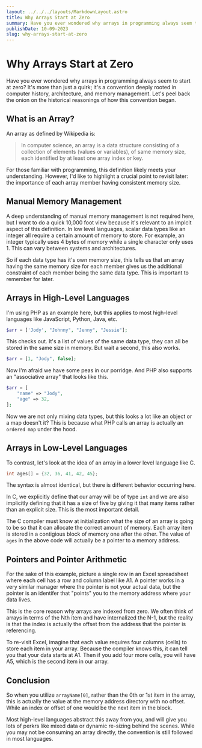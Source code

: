 ```yaml
---
layout: ../../../layouts/MarkdownLayout.astro
title: Why Arrays Start at Zero
summary: Have you ever wondered why arrays in programming always seem to start at zero? It's more than just a quirk; it's a convention deeply rooted in computer history, architecture, and memory management. Let's peel back the onion on the historical reasonings of how this convention began.
publishDate: 10-09-2023
slug: why-arrays-start-at-zero
---
```



# Why Arrays Start at Zero

Have you ever wondered why arrays in programming always seem to start at zero? It's more than just a quirk; it's a 
convention deeply rooted in computer history, architecture, and memory management. Let's peel back the onion on the 
historical reasonings of how this convention began.

## What is an Array?

An array as defined by Wikipedia is:

> In computer science, an array is a data structure consisting of a collection of elements (values or variables),
> of same memory size, each identified by at least one array index or key.

For those familiar with programming, this definition likely meets your understanding. However, I'd like to highlight 
a crucial point to revisit later: the importance of each array member having consistent memory size.

## Manual Memory Management 
A deep understanding of manual memory management is not required here, but I want to do a quick 10,000 foot view because
it's relevant to an implcit aspect of this definition.  In low level languages, scalar data types like an integer all require a certain amount of memory to store. For example, an 
integer typically uses 4 bytes of memory while a single character only uses 1. This can vary between systems and architectures.

So if each data type has it's own memory size, this tells us that an array having the same memory size for each member gives us
the additional constraint of each member being the same data type. This is important to remember for later.

## Arrays in High-Level Languages

I'm using PHP as an example here, but this applies to most high-level languages like JavaScript, Python, Java, etc.

```php
$arr = ['Jody', "Johnny", "Jenny", "Jessie"];
```

This checks out. It's a list of values of the same data type, they can all be stored in the same size in memory. But wait a second, this also works.


```php
$arr = [1, "Jody", false];
```

Now I'm afraid we have some peas in our porridge. And PHP also supports an "associative array" that looks like this. 

```php
$arr = [
    "name" => "Jody",
    "age" => 32,
];
```

Now we are not only mixing data types, but this looks a lot like an object or a map doesn't it? This is because what PHP calls an array
is actually an `ordered map` under the hood.

## Arrays in Low-Level Languages

To contrast, let's look at the idea of an array in a lower level language like C.

```c
int ages[] = {32, 36, 41, 42, 45};
```

The syntax is almost identical, but there is different behavior occurring here. 

In C, we explicitly define that our array will be of type `int` and we are also implicitly defining that it has a size
of five by giving it that many items rather than an explicit size. This is the most important detail. 

The C compiler must know at initialization what the size of an array is going to be so that it can allocate the
correct amount of memory. Each array item is stored in a contigious block of memory one after the other. The value
of `ages` in the above code will actually be a pointer to a memory address.

## Pointers and Pointer Arithmetic

For the sake of this example, picture a single row in an Excel spreadsheet where each cell has a row and column label like A1.
A pointer works in a very similar manager where the pointer is not your actual data, but the pointer is an identifer that
"points" you to the memory address where your data lives.

This is the core reason why arrays are indexed from zero. We often think of arrays in terms of the Nth item and have
internalized the N-1, but the reality is that the index is actually the offset from the address that the pointer is referencing.

To re-visit Excel, imagine that each value requires four columns (cells) to store each item in your array. Because the compiler 
knows this, it can tell you that your data starts at A1. Then if you add four more cells, you will have A5, which is the second item
in our array.

## Conclusion
So when you utilize `arrayName[0]`, rather than the 0th or 1st item in the array, this is actually the value at the memory address
directory with no offset. While an index or offset of one would be the next item in the block.

Most high-level languages abstract this away from you, and will give you lots of perkrs like mixed data or dynamic re-sizing behind
the scenes. While you may not be consuming an array directly, the convention is still followed in most languages.